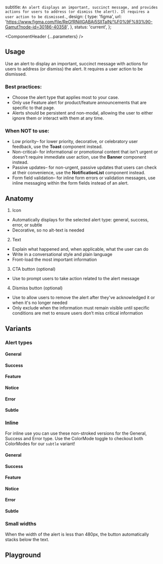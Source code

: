 


  subtitle: `An alert displays an important, succinct message, and provides actions for users to address (or dismiss the alert). It requires a user action to be dismissed.`,
  design: {
    type: 'figma',
    url: 'https://www.figma.com/file/ReGfRNillGABAj5SlITalN/%F0%9F%93%90-Gamut?node-id=30186-40358',
  },
  status: 'current',
};

<Meta of={AlertStories} />

<ComponentHeader {...parameters} />

## Usage

Use an alert to display an important, succinct message with actions for users to address (or dismiss) the alert. It requires a user action to be dismissed.

### Best practices:
- Choose the alert type that applies most to your case.
- Only use Feature alert for product/feature announcements that are specific to that page.
- Alerts should be persistent and non-modal, allowing the user to either ignore them or interact with them at any time.

### When NOT to use:
- Low priority– for lower priority, decorative, or celebratory user feedback, use the **Toast** component instead.
- Non-critical– for informational or promotional content that isn't urgent or doesn't require immediate user action, use the **Banner** component instead.
- Passive updates– for non-urgent, passive updates that users can check at their convenience, use the **NotificationList** component instead.
- Form field validation– for inline form errors or validation messages, use inline messaging within the form fields instead of an alert.

## Anatomy
<ImageWrapper src="./alertAnatomy.png" alt="Alert Anatomy diagram"/>

1. Icon
- Automatically displays for the selected alert type: general, success, error, or subtle
- Decorative, so no alt-text is needed
2. Text
- Explain what happened and, when applicable, what the user can do
- Write in a conversational style and plain language
- Front-load the most important information
3. CTA button (optional)
- Use to prompt users to take action related to the alert message
4. Dismiss button (optional)
- Use to allow users to remove the alert after they've acknowledged it or when it's no longer needed
- Only exclude when the information must remain visible until specific conditions are met to ensure users don’t miss critical information

## Variants

### Alert types

#### General

<Canvas of={AlertStories.General} />

#### Success
<Canvas of={AlertStories.Success} />

#### Feature
<Canvas of={AlertStories.Feature} />

#### Notice
<Canvas of={AlertStories.Notice} />

#### Error
<Canvas of={AlertStories.Error} />

#### Subtle
<Canvas of={AlertStories.Subtle} />

### Inline

For inline use you can use these non-stroked versions for the General, Success and Error type. Use the ColorMode toggle to checkout both ColorModes for our `subtle` variant!

#### General

<Canvas of={AlertStories.GeneralInline} />

#### Success
<Canvas of={AlertStories.SuccessInline} />

#### Feature
<Canvas of={AlertStories.FeatureInline} />

#### Notice
<Canvas of={AlertStories.NoticeInline} />

#### Error
<Canvas of={AlertStories.ErrorInline} />

#### Subtle
<Canvas of={AlertStories.SubtleInline} />

### Small widths

When the width of the alert is less than 480px, the button automatically stacks below the text.
<Canvas of={AlertStories.SmallWidth} />

## Playground

<Canvas sourceState="shown">
  <Story of={AlertStories.General} />
</Canvas>

<Controls />
